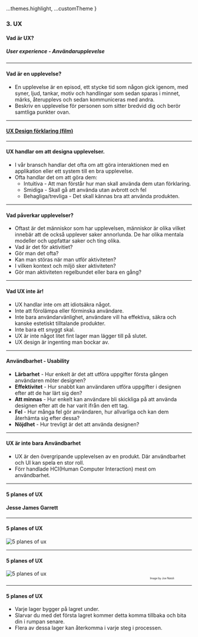 
  ...themes.highlight,
  ...customTheme
}


### 3. UX
#### Vad är UX?
##### User experience - Användarupplevelse


---

#### Vad är en upplevelse?

* En upplevelse är en episod, ett stycke tid som någon gick igenom, med syner, ljud, tankar, motiv och handlingar som sedan sparas i minnet, märks, återupplevs och sedan kommuniceras med andra.
* Beskriv en upplevelse för personen som sitter bredvid dig och berör samtliga punkter ovan.


---

#### <a href="https://www.interaction-design.org/literature/topics/ux-design">UX Design förklaring (film)</a>


---

#### UX handlar om att designa upplevelser.

* I vår bransch handlar det ofta om att göra interaktionen med en applikation eller ett system till en bra upplevelse.
* Ofta handlar det om att göra dem:
  * Intuitiva - Att man förstår hur man skall använda dem utan förklaring.
  * Smidiga - Skall gå att använda utan avbrott och fel
  * Behagliga/trevliga - Det skall kännas bra att använda produkten.


---

#### Vad påverkar upplevelser?

* Oftast är det människor som har upplevelsen, människor är olika vilket innebär att de också upplever saker annorlunda. De har olika mentala modeller och uppfattar saker och ting olika.
* Vad är det för aktivitiet?
* Gör man det ofta?
* Kan man störas när man utför aktiviteten?
* I vilken kontext och miljö sker aktiviteten?
* Gör man aktiviteten regelbundet eller bara en gång?


---

#### Vad UX inte är!

* UX handlar inte om att idiotsäkra något.
* Inte att förolämpa eller förminska användare.
* Inte bara användarvänlighet, användare vill ha effektiva, säkra och kanske estetiskt tilltalande produkter.
* Inte bara ett snyggt skal.
* UX är inte något litet fint lager man lägger till på slutet.
* UX design är ingenting man bockar av.


---

#### Användbarhet - Usability

* **Lärbarhet** - Hur enkelt är det att utföra uppgifter första gången användaren möter designen?
* **Effektivitet** - Hur snabbt kan användaren utföra uppgifter i designen efter att de har lärt sig den?
* **Att minnas** - Hur enkelt kan användare bli skickliga på att använda designen efter att de har varit ifrån den ett tag.
* **Fel** - Hur många fel gör användaren, hur allvarliga och kan dem återhämta sig efter dessa?
* **Nöjdhet** - Hur trevligt är det att använda designen?


---

#### UX är inte bara Användbarhet

* UX är den övergripande upplevelsen av en produkt. Där användbarhet och UI kan spela en stor roll.
* Förr handlade HCI(Human Computer Interaction) mest om användbarhet.


---

#### 5 planes of UX
#### Jesse James Garrett


---

#### 5 planes of UX
<img src={img1} alt="5 planes of ux"/>


---

#### 5 planes of UX
<img src={img2} alt="5 planes of ux"/>
<p style="text-align: right; margin-top: 0; font-size: 0.5em; margin-right: 48px;"> Image by Joe Natoli</p>


---

#### 5 planes of UX

* Varje lager bygger på lagret under.
* Slarvar du med det första lagret kommer detta komma tillbaka och bita din i rumpan senare.
* Flera av dessa lager kan återkomma i varje steg i processen.